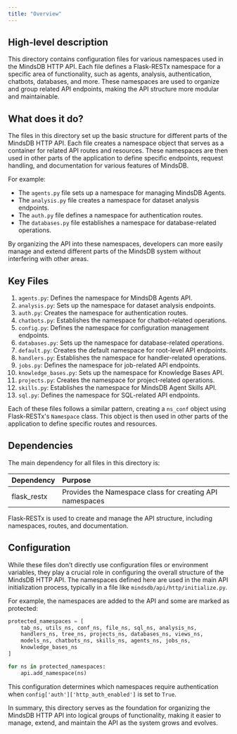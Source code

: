 ```yaml
---
title: "Overview"
---
```


## High-level description
This directory contains configuration files for various namespaces used in the MindsDB HTTP API. Each file defines a Flask-RESTx namespace for a specific area of functionality, such as agents, analysis, authentication, chatbots, databases, and more. These namespaces are used to organize and group related API endpoints, making the API structure more modular and maintainable.

## What does it do?
The files in this directory set up the basic structure for different parts of the MindsDB HTTP API. Each file creates a namespace object that serves as a container for related API routes and resources. These namespaces are then used in other parts of the application to define specific endpoints, request handling, and documentation for various features of MindsDB.

For example:
- The `agents.py` file sets up a namespace for managing MindsDB Agents.
- The `analysis.py` file creates a namespace for dataset analysis endpoints.
- The `auth.py` file defines a namespace for authentication routes.
- The `databases.py` file establishes a namespace for database-related operations.

By organizing the API into these namespaces, developers can more easily manage and extend different parts of the MindsDB system without interfering with other areas.

## Key Files
1. `agents.py`: Defines the namespace for MindsDB Agents API.
2. `analysis.py`: Sets up the namespace for dataset analysis endpoints.
3. `auth.py`: Creates the namespace for authentication routes.
4. `chatbots.py`: Establishes the namespace for chatbot-related operations.
5. `config.py`: Defines the namespace for configuration management endpoints.
6. `databases.py`: Sets up the namespace for database-related operations.
7. `default.py`: Creates the default namespace for root-level API endpoints.
8. `handlers.py`: Establishes the namespace for handler-related operations.
9. `jobs.py`: Defines the namespace for job-related API endpoints.
10. `knowledge_bases.py`: Sets up the namespace for Knowledge Bases API.
11. `projects.py`: Creates the namespace for project-related operations.
12. `skills.py`: Establishes the namespace for MindsDB Agent Skills API.
13. `sql.py`: Defines the namespace for SQL-related API endpoints.

Each of these files follows a similar pattern, creating a `ns_conf` object using Flask-RESTx's `Namespace` class. This object is then used in other parts of the application to define specific routes and resources.

## Dependencies
The main dependency for all files in this directory is:

| Dependency | Purpose |
|:-----------|:--------|
| flask_restx | Provides the Namespace class for creating API namespaces |

Flask-RESTx is used to create and manage the API structure, including namespaces, routes, and documentation.

## Configuration
While these files don't directly use configuration files or environment variables, they play a crucial role in configuring the overall structure of the MindsDB HTTP API. The namespaces defined here are used in the main API initialization process, typically in a file like `mindsdb/api/http/initialize.py`.

For example, the namespaces are added to the API and some are marked as protected:

```python
protected_namespaces = [
    tab_ns, utils_ns, conf_ns, file_ns, sql_ns, analysis_ns,
    handlers_ns, tree_ns, projects_ns, databases_ns, views_ns,
    models_ns, chatbots_ns, skills_ns, agents_ns, jobs_ns,
    knowledge_bases_ns
]

for ns in protected_namespaces:
    api.add_namespace(ns)
```

This configuration determines which namespaces require authentication when `config['auth']['http_auth_enabled']` is set to `True`.

In summary, this directory serves as the foundation for organizing the MindsDB HTTP API into logical groups of functionality, making it easier to manage, extend, and maintain the API as the system grows and evolves.